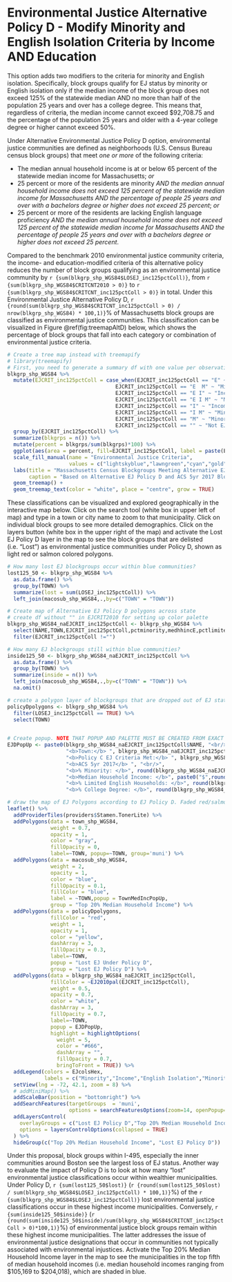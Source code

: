 # Environmental Justice Alternative Policy D - Modify Minority and English Isolation Criteria by Income AND Education

This option adds two modifiers to the criteria for minority and English isolation. Specifically, block groups qualify for EJ status by minority or English isolation only if the median income of the block group does not exceed 125% of the statewide median AND no more than half of the population 25 years and over has a college degree. This means that, regardless of criteria, the median income cannot exceed \$92,708.75 and the percentage of the population 25 years and older with a 4-year college degree or higher cannot exceed 50%. 

Under Alternative Environmental Justice Policy D option, environmental justice communities are defined as neighborhoods (U.S. Census Bureau census block groups) that meet *one or more* of the following criteria: 

* The median annual household income is at or below 65 percent of the statewide median income for Massachusetts; *or*
* 25 percent or more of the residents are minority *AND the median annual household income does not exceed 125 percent of the statewide median income for Massachusetts AND the percentage of people 25 years and over with a bachelors degree or higher does not exceed 25 percent*; *or*
* 25 percent or more of the residents are lacking English language proficiency *AND the median annual household income does not exceed 125 percent of the statewide median income for Massachusetts AND the percentage of people 25 years and over with a bachelors degree or higher does not exceed 25 percent*.

Compared to the benchmark 2010 environmental justice community criteria, the income- and education-modified criteria of this alternative policy reduces the number of block groups qualifying as an environmental justice community by `r {sum(blkgrp_shp_WGS84$LOSEJ_inc125pctColl)}`, from `r {sum(blkgrp_shp_WGS84$CRITCNT2010 > 0)}` to `r {sum(blkgrp_shp_WGS84$CRITCNT_inc125pctColl > 0)}` in total. Under this Environmental Justice Alternative Policy D, `r {round(sum(blkgrp_shp_WGS84$CRITCNT_inc125pctColl > 0) / nrow(blkgrp_shp_WGS84) * 100,1)}`% of Massachusetts block groups are classified as environmental justice communities. This classification can be visualized in Figure \@ref(fig:treemapAltD) below, which shows the percentage of block groups that fall into each category or combination of environmental justice criteria.

```r
# Create a tree map instead with treemapify
# library(treemapify)
# First, you need to generate a summary df with one value per observation or EJ criterion
blkgrp_shp_WGS84 %>% 
  mutate(EJCRIT_inc125pctColl = case_when(EJCRIT_inc125pctColl == "E" ~ "English Isolation",
                                   EJCRIT_inc125pctColl == "E  M" ~ "Minority and English Isolation", 
                                   EJCRIT_inc125pctColl == "E I" ~ "Income and English Isolation",
                                   EJCRIT_inc125pctColl == "E I M" ~ "Minority, Income, and English Isolation",
                                   EJCRIT_inc125pctColl == "I" ~ "Income",
                                   EJCRIT_inc125pctColl == "I M" ~ "Minority and Income",
                                   EJCRIT_inc125pctColl == "M" ~ "Minority",
                                   EJCRIT_inc125pctColl == "" ~ "Not EJ")) %>% 
  group_by(EJCRIT_inc125pctColl) %>% 
  summarize(blkgrps = n()) %>% 
  mutate(percent = blkgrps/sum(blkgrps)*100) %>% 
  ggplot(aes(area = percent, fill=EJCRIT_inc125pctColl, label = paste(EJCRIT_inc125pctColl,paste(round(percent,1),"%"),sep="\n"))) + 
  scale_fill_manual(name = "Environmental Justice Criteria", 
                    values = c("lightskyblue","lawngreen","cyan","gold","deeppink","darkgreen","navyblue","gray88")) +
  labs(title = "Massachusetts Census Blockgroups Meeting Alternative EJ Policy D Criteria",
       caption = "Based on Alternative EJ Policy D and ACS 5yr 2017 Blockgroup Estimates") +
  geom_treemap() + 
  geom_treemap_text(color = "white", place = "centre", grow = TRUE)
```

These classifications can be visualized and explored geographically in the interactive map below. Click on the search tool (white box in upper left of map) and type in a town or city name to zoom to that municipality. Click on individual block groups to see more detailed demographics. Click on the layers button (white box in the upper right of the map) and activate the Lost EJ Policy D layer in the map to see the block groups that are delisted (i.e. "Lost") as environmental justice communities under Policy D, shown as light red or salmon colored polygons. 

```r
# How many lost EJ blockgroups occur within blue communities?
lost125_50 <- blkgrp_shp_WGS84 %>% 
  as.data.frame() %>% 
  group_by(TOWN) %>% 
  summarize(lost = sum(LOSEJ_inc125pctColl)) %>% 
  left_join(macosub_shp_WGS84,.,by=c("TOWN" = "TOWN"))

# Create map of Alternative EJ Policy D polygons across state
# create df without "" in EJCRIT2010 for setting up color palette
blkgrp_shp_WGS84_naEJCRIT_inc125pctColl <- blkgrp_shp_WGS84 %>%
  select(NAME,TOWN,EJCRIT_inc125pctColl,pctminority,medhhincE,pctlimitenghh,pctCollege) %>% 
  filter(EJCRIT_inc125pctColl !="")

# How many EJ blockgroups still within blue communities?
inside125_50 <- blkgrp_shp_WGS84_naEJCRIT_inc125pctColl %>% 
  as.data.frame() %>% 
  group_by(TOWN) %>% 
  summarize(inside = n()) %>% 
  left_join(macosub_shp_WGS84,.,by=c("TOWN" = "TOWN")) %>% 
  na.omit()

# create a polygon layer of blockgroups that are dropped out of EJ status by criteria change
policyDpolygons <- blkgrp_shp_WGS84 %>% 
  filter(LOSEJ_inc125pctColl == TRUE) %>% 
  select(TOWN)
  

# Create popup. NOTE THAT POPUP AND PALETTE MUST BE CREATED FROM EXACT SAME DF AS USED IN leaflet() MAP. OTHERWISE, POPUPS WILL SHOW UP IN THE WRONG LOCATION!
EJDPopUp <- paste0(blkgrp_shp_WGS84_naEJCRIT_inc125pctColl$NAME, "<br/>",
                   "<b>Town:</b> ", blkgrp_shp_WGS84_naEJCRIT_inc125pctColl$TOWN, "<br/>",
                   "<b>Policy C EJ Criteria Met:</b> ", blkgrp_shp_WGS84_naEJCRIT_inc125pctColl$EJCRIT_inc125pctColl, "<br/>",
                   "<b>ACS 5yr 2017</b> ", "<br/>",
                   "<b>% Minority: </b>", round(blkgrp_shp_WGS84_naEJCRIT_inc125pctColl$pctminority,1),"<br/>",
                   "<b>Median Household Income: </b>", paste0("$",round(blkgrp_shp_WGS84_naEJCRIT_inc125pctColl$medhhincE)),"<br/>",
                   "<b>% Limited English Households: </b>", round(blkgrp_shp_WGS84_naEJCRIT_inc125pctColl$pctlimitenghh,1),"<br/>",
                   "<b>% College Degree: </b>", round(blkgrp_shp_WGS84_naEJCRIT_inc125pctColl$pctCollege,1))

# draw the map of EJ Polygons according to EJ Policy D. Faded red/salmong colored polygons represent blockgroups that lose EJ status when the income criteria modifies minority and English isolation. 
leaflet() %>% 
  addProviderTiles(providers$Stamen.TonerLite) %>% 
  addPolygons(data = town_shp_WGS84,
              weight = 0.7,
              opacity = 1,
              color = "gray",
              fillOpacity = 0,
              label=~TOWN, popup=~TOWN, group='muni') %>% 
  addPolygons(data = macosub_shp_WGS84,
              weight = 2,
              opacity = 1,
              color = "blue",
              fillOpacity = 0.1,
              fillColor = "blue",
              label = ~TOWN,popup = TownMedIncPopUp,
              group = "Top 20% Median Household Income") %>% 
  addPolygons(data = policyDpolygons,
              fillColor = "red",
              weight = 1,
              opacity = 1,
              color = "yellow",
              dashArray = 3,
              fillOpacity = 0.3,
              label=~TOWN,
              popup = "Lost EJ Under Policy D",
              group = "Lost EJ Policy D") %>% 
  addPolygons(data = blkgrp_shp_WGS84_naEJCRIT_inc125pctColl,
              fillColor = ~EJ2010pal(EJCRIT_inc125pctColl), 
              weight = 0.5,
              opacity = 0.7,
              color = "white",
              dashArray = 3,
              fillOpacity = 0.7,
              label=~TOWN, 
              popup = EJDPopUp,
              highlight = highlightOptions(
                weight = 5,
                color = "#666",
                dashArray = "",
                fillOpacity = 0.7,
                bringToFront = TRUE)) %>% 
  addLegend(colors = EJcolsHex, 
            labels = c("Minority","Income","English Isolation","Minority and Income","Minority and English Isolation","Income and English Isolation","Minority, Income, and English Isolation"), title = "Environmental Justice Populations", position = "bottomleft") %>% 
  setView(lng = -72, 42.1, zoom = 8) %>% 
  # addMiniMap() %>% 
  addScaleBar(position = "bottomright") %>% 
  addSearchFeatures(targetGroups  = 'muni', 
                    options = searchFeaturesOptions(zoom=14, openPopup=TRUE, hideMarkerOnCollapse=T)) %>% 
  addLayersControl(
    overlayGroups = c("Lost EJ Policy D","Top 20% Median Household Income"),
    options = layersControlOptions(collapsed = TRUE)
  ) %>% 
  hideGroup(c("Top 20% Median Household Income", "Lost EJ Policy D"))
```

Under this proposal, block groups within I-495, especially the inner communities around Boston see the largest loss of EJ status. Another way to evaluate the impact of Policy D is to look at how many "lost" environmental justice classifications occur within wealthier municipalities. Under Policy D, `r {sum(lost125_50$lost)}` (`r {round(sum(lost125_50$lost) / sum(blkgrp_shp_WGS84$LOSEJ_inc125pctColl) * 100,1)}`%) of the `r {sum(blkgrp_shp_WGS84$LOSEJ_inc125pctColl)}` lost environmental justice classifications occur in these highest income municipalities. Conversely, `r {sum(inside125_50$inside)}` (`r {round(sum(inside125_50$inside)/sum(blkgrp_shp_WGS84$CRITCNT_inc125pctColl > 0)*100,1)}`%) of environmental justice block groups remain within these highest income municipalities. The latter addresses the issue of environmental justice designations that occur in communities not typically associated with environmental injustices. Activate the Top 20% Median Household Income layer in the map to see the municipalities in the top fifth of median household incomes (i.e. median household incomes ranging from \$105,169 to \$204,018), which are shaded in blue. 
